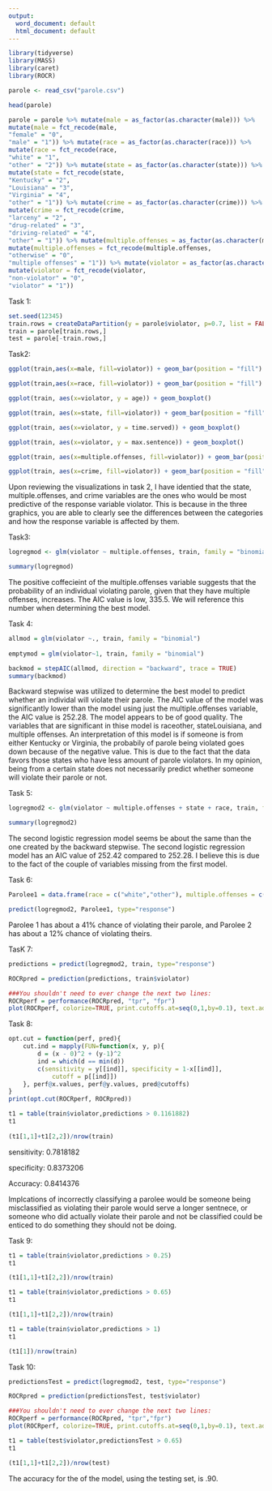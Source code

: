 ---
output:
  word_document: default
  html_document: default
---
```{r}
library(tidyverse)
library(MASS)
library(caret)
library(ROCR)
```

```{r}
parole <- read_csv("parole.csv")

head(parole)
```

```{r}
parole = parole %>% mutate(male = as_factor(as.character(male))) %>%
mutate(male = fct_recode(male,
"female" = "0",
"male" = "1")) %>% mutate(race = as_factor(as.character(race))) %>%
mutate(race = fct_recode(race,
"white" = "1",
"other" = "2")) %>% mutate(state = as_factor(as.character(state))) %>%
mutate(state = fct_recode(state,
"Kentucky" = "2",
"Louisiana" = "3",
"Virginia" = "4",
"other" = "1")) %>% mutate(crime = as_factor(as.character(crime))) %>%
mutate(crime = fct_recode(crime,
"larceny" = "2",
"drug-related" = "3",
"driving-related" = "4",
"other" = "1")) %>% mutate(multiple.offenses = as_factor(as.character(multiple.offenses))) %>%
mutate(multiple.offenses = fct_recode(multiple.offenses,
"otherwise" = "0",
"multiple offenses" = "1")) %>% mutate(violator = as_factor(as.character(violator))) %>%
mutate(violator = fct_recode(violator,
"non-violator" = "0",
"violator" = "1"))
```

Task 1:

```{r}
set.seed(12345)
train.rows = createDataPartition(y = parole$violator, p=0.7, list = FALSE)
train = parole[train.rows,] 
test = parole[-train.rows,]
```


Task2:

```{r}
ggplot(train,aes(x=male, fill=violator)) + geom_bar(position = "fill")

ggplot(train,aes(x=race, fill=violator)) + geom_bar(position = "fill")

ggplot(train, aes(x=violator, y = age)) + geom_boxplot()

ggplot(train, aes(x=state, fill=violator)) + geom_bar(position = "fill")

ggplot(train, aes(x=violator, y = time.served)) + geom_boxplot()

ggplot(train, aes(x=violator, y = max.sentence)) + geom_boxplot()

ggplot(train, aes(x=multiple.offenses, fill=violator)) + geom_bar(position = "fill")

ggplot(train, aes(x=crime, fill=violator)) + geom_bar(position = "fill")

```

Upon reviewing the visualizations in task 2, I have identied that the state, multiple.offenses, and crime variables are the ones who would be most predictive of the response variable violator. This is because in the three graphics, you are able to clearly see the differences between the categories and how the response variable is affected by them. 

Task3:

```{r}
logregmod <- glm(violator ~ multiple.offenses, train, family = "binomial")

summary(logregmod)
```

The positive coffecieint of the multiple.offenses variable suggests that the probability of an individual violating parole, given that they have multiple offenses, increases. The AIC value is low, 335.5. We will reference this number when determining the best model. 

Task 4:

```{r}
allmod = glm(violator ~., train, family = "binomial") 
  
emptymod = glm(violator~1, train, family = "binomial")  
```

```{r}
backmod = stepAIC(allmod, direction = "backward", trace = TRUE) 
summary(backmod)
```

Backward stepwise was utilized to determine the best model to predict whether an individal will violate their parole. The AIC value of the model was significantly lower than the model using just the multiple.offenses variable, the AIC value is 252.28. The model appears to be of good quality. The variables that are significant in thise model is raceother, stateLouisiana, and multiple offenses. An interpretation of this model is if someone is from either Kentucky or Virginia, the probabily of parole being violated goes down because of the negative value. This is due to the fact that the data favors those states who have less amount of parole violators. In my opinion, being from a certain state does not necessarily predict whether someone will violate their parole or not. 

Task 5:

```{r}
logregmod2 <- glm(violator ~ multiple.offenses + state + race, train, family = "binomial")

summary(logregmod2)
```

The second logistic regression model seems be about the same than the one created by the backward stepwise. The second logistic regression model has an AIC value of 252.42 compared to 252.28. I believe this is due to the fact of the couple of variables missing from the first model. 

Task 6:

```{r}
Parolee1 = data.frame(race = c("white","other"), multiple.offenses = c("multiple offenses","otherwise"), state = c("Louisiana","Kentucky"))

predict(logregmod2, Parolee1, type="response")

```

Parolee 1 has about a 41% chance of violating their parole, and Parolee 2 has about a 12% chance of violating theirs. 

TasK 7:
```{r}
predictions = predict(logregmod2, train, type="response")
```


```{r}


ROCRpred = prediction(predictions, train$violator) 

###You shouldn't need to ever change the next two lines:
ROCRperf = performance(ROCRpred, "tpr", "fpr")
plot(ROCRperf, colorize=TRUE, print.cutoffs.at=seq(0,1,by=0.1), text.adj=c(-0.2,1.7))
```

Task 8:

```{r}
opt.cut = function(perf, pred){
    cut.ind = mapply(FUN=function(x, y, p){
        d = (x - 0)^2 + (y-1)^2
        ind = which(d == min(d))
        c(sensitivity = y[[ind]], specificity = 1-x[[ind]], 
            cutoff = p[[ind]])
    }, perf@x.values, perf@y.values, pred@cutoffs)
}
print(opt.cut(ROCRperf, ROCRpred))
```

```{r}
t1 = table(train$violator,predictions > 0.1161882)
t1
 
(t1[1,1]+t1[2,2])/nrow(train)
```
sensitivity: 0.7818182

specificity: 0.8373206

Accuracy: 0.8414376

Implcations of incorrectly classifying a parolee would be someone being misclassified as violating their parole would serve a longer sentnece, or someone who did actually violate their parole and not be classified could be enticed to do something they should not be doing. 

Task 9:

```{r}
t1 = table(train$violator,predictions > 0.25)
t1

(t1[1,1]+t1[2,2])/nrow(train)
```


```{r}
t1 = table(train$violator,predictions > 0.65)
t1

(t1[1,1]+t1[2,2])/nrow(train)
```


```{r}
t1 = table(train$violator,predictions > 1)
t1

(t1[1])/nrow(train)
```

Task 10: 

```{r}
predictionsTest = predict(logregmod2, test, type="response")
```


```{r}


ROCRpred = prediction(predictionsTest, test$violator) 

###You shouldn't need to ever change the next two lines:
ROCRperf = performance(ROCRpred, "tpr","fpr")
plot(ROCRperf, colorize=TRUE, print.cutoffs.at=seq(0,1,by=0.1), text.adj=c(-0.2,1.7))
```

```{r}
t1 = table(test$violator,predictionsTest > 0.65)
t1

(t1[1,1]+t1[2,2])/nrow(test)
```

The accuracy for the of the model, using the testing set, is .90. 

